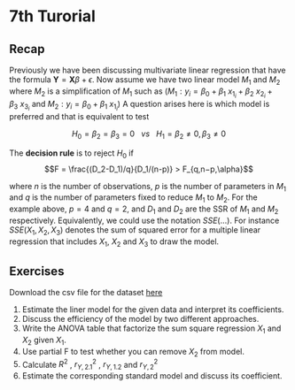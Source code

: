 # 7th Turorial 

## Recap
Previously we have been discussing multivariate linear regression that have the formula $\textbf{Y} = \textbf{X}\beta + \epsilon$. Now assume we have two linear model $M_1$ and $M_2$ where $M_2$ is a simplification of $M_1$ such as ($M_1: y_i = \beta_0 + \beta_1~x_{1_{i}} + \beta_2~x_{2_{i}}+ \beta_3~x_{3_{i}}$ and $M_2: y_i = \beta_0 + \beta_1~x_{1_{i}}$) A question arises here is which model is preferred and that is equivalent to test 

$$H_0 = \beta_2 = \beta_3 =0 ~~~ vs ~~~ H_1 = \beta_2 \neq 0 , \beta_3  \neq0 $$

The **decision rule** is to reject $H_0$ if
$$F = \frac{(D_2-D_1)/q}{D_1/(n-p)} > F_{q,n−p,\alpha}$$

where $n$ is the number of observations,
$p$ is the number of parameters in $M_1$ and
$q$ is the number of parameters fixed to reduce $M_1$ to $M_2$.
For the example above, $p = 4$ and $q = 2$, and $D_1$ and $D_2$ are the SSR of $M_1$ and $M_2$ respectively. Equivalently, we could use the notation $SSE(...)$. For instance $SSE(X_1,X_2,X_3)$ denotes the sum of squared error for a multiple linear regression that includes $X_1$, $X_2$ and $X_3$ to draw the model. 



## Exercises 

::: {.exercise}
 Download the csv file for the dataset [here](https://ksusa-my.sharepoint.com/:x:/g/personal/aalharbi10_ksu_edu_sa/EVtKXgHAKhlKv8NXYb3i_AQBAeoWBUq61dTWvle8TpV4Ag?e=OavufF)

:::
1. Estimate the liner model for the given data and interpret its coefficients.
2. Discuss the efficiency of the model by two different approaches.
3. Write the ANOVA table that factorize the sum square regression $X_1$ and $X_2$ given $X_1$.
4. Use partial F to test whether you can remove $X_2$ from model.
5. Calculate $R^2$ , $r^2_{Y,2.1}$ , $r_{Y,1.2}$ and $r^2_{Y,2}$
6. Estimate the corresponding standard model and discuss its coefficient.


